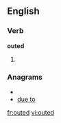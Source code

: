 
==English==

===Verb===
'''outed'''

# {{past of|[[out]]}}

===Anagrams===
* {{alphagram|deotu}}
* [[due to#English|due to]]

[[fr:outed]]
[[vi:outed]]